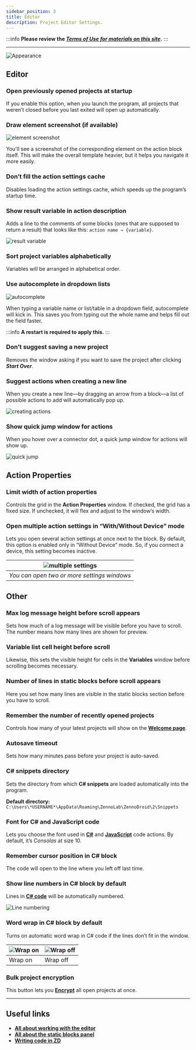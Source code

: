 ```yaml
---
sidebar_position: 3
title: Editor
description: Project Editor Settings.
---
```

:::info **Please review the [*Terms of Use for materials on this site*](../Disclaimer).**
:::
_______________________________________________  
![Appearance](./assets/Editor/Editor_pic1.png)   

## Editor  
### Open previously opened projects at startup  
If you enable this option, when you launch the program, all projects that weren’t closed before you last exited will open up automatically.

### Draw element screenshot (if available)  
![element screenshot](./assets/Editor/Editor_pic2.png)   

You'll see a screenshot of the corresponding element on the action block itself. This will make the overall template heavier, but it helps you navigate it more easily.

### Don’t fill the action settings cache  
Disables loading the action settings cache, which speeds up the program’s startup time.

### Show result variable in action description  
Adds a line to the comments of some blocks (ones that are supposed to return a result) that looks like this: `action name → {variable}`.

![result variable](./assets/Editor/Editor_pic5.png) 

### Sort project variables alphabetically  
Variables will be arranged in alphabetical order.

### Use autocomplete in dropdown lists  
![autocomplete](./assets/Editor/Editor_pic3.gif)   

When typing a variable name or list/table in a dropdown field, autocomplete will kick in. This saves you from typing out the whole name and helps fill out the field faster.

:::info **A restart is required to apply this.**
:::

### Don’t suggest saving a new project  
Removes the window asking if you want to save the project after clicking ***Start Over***.

### Suggest actions when creating a new line  
When you create a new line—by dragging an arrow from a block—a list of possible actions to add will automatically pop up.

![creating actions](./assets/Editor/Editor_pic4.gif)  

### Show quick jump window for actions  
When you hover over a connector dot, a quick jump window for actions will show up.

![quick jump](./assets/Editor/Editor_pic6.png)

## Action Properties  
### Limit width of action properties  
Controls the grid in the **Action Properties** window. If checked, the grid has a fixed size. If unchecked, it will flex and adjust to the window’s width.

### Open multiple action settings in “With/Without Device” mode  
Lets you open several action settings at once next to the block. By default, this option is enabled only in “Without Device” mode. So, if you connect a device, this setting becomes inactive.

| ![multiple settings](./assets/Editor/Editor_pic7.png)    | 
| :--------: | 
| *You can open two or more settings windows*  |

## Other  
### Max log message height before scroll appears  
Sets how much of a log message will be visible before you have to scroll. The number means how many lines are shown for preview.

### Variable list cell height before scroll  
Likewise, this sets the visible height for cells in the **Variables** window before scrolling becomes necessary.

### Number of lines in static blocks before scroll appears  
Here you set how many lines are visible in the static blocks section before you have to scroll.

### Remember the number of recently opened projects  
Controls how many of your latest projects will show on the [**Welcome page**](../pm/Welcome_PM).

### Autosave timeout  
Sets how many minutes pass before your project is auto-saved.

### C# snippets directory  
Sets the directory from which **C# snippets** are loaded automatically into the program.

**Default directory:**  
`C:\Users\*USERNAME*\AppData\Roaming\ZennoLab\ZennoDroid\2\Snippets` 

### Font for C# and JavaScript code  
Lets you choose the font used in [**C#**](../Project%20Editor/CustomCode/С) and [**JavaScript**](../Project%20Editor/CustomCode/JS) code actions. By default, it’s *Consolas* at size 10.

### Remember cursor position in C# block  
The code will open to the line where you left off last time.

### Show line numbers in C# block by default  
Lines in [**C# code**](../Project%20Editor/CustomCode/С) will be automatically numbered.

![Line numbering](./assets/Editor/Editor_pic8.png)

### Word wrap in C# block by default  
Turns on automatic word wrap in C# code if the lines don’t fit in the window.

| ![Wrap on](./assets/Editor/Editor_pic9.png)    | ![Wrap off](./assets/Editor/Editor_pic10.png) |
| -------- | ------- |
| Wrap on  | Wrap off    |  

### Bulk project encryption  
This button lets you [**Encrypt**](../Project%20Editor/Static%20Block%20Panel/Encryption) all open projects at once.
_______________________________________________  
## Useful links  
- [**All about working with the editor**](../category/редактор-проектов)  
- [**All about the static blocks panel**](../category/панель-статических-блоков)  
- [**Writing code in ZD**](../category/свой-код)
